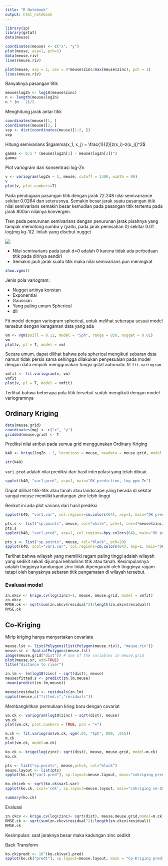 ```yaml
---
title: "R Notebook"
output: html_notebook
---
```


```r
library(sp)
library(gstat)
data(meuse)
```


```r
coordinates(meuse) <- c("x", "y")
plot(meuse, asp=1, pch=1)
data(meuse.riv)
lines(meuse.riv)
```

```r
plot(meuse, asp = 1, cex = 4*meuse$zinc/max(meuse$zinc), pch = 1)
lines(meuse.riv)
```

Banyaknya pasangan titik

```r
meuse$logZn <- log10(meuse$zinc)
n <- length(meuse$logZn)
n * (n - 1)/2
```

Menghitung jarak antar titik

```r
coordinates(meuse)[1, ]
coordinates(meuse)[2, ]
sep <- dist(coordinates(meuse)[1:2, ])
sep
```

Hitung semivarians $\gamma(x_1, x_j) = \frac{1}{2}[z(x_i)-z(x_j)]^2$

```r
gamma <- 0.5 * (meuse$logZn[1] - meuse$logZn[2])^2
gamma
```

Plot variogram dari konsentrasi log-Zn

```r
v <- variogram(logZn ~ 1, meuse, cutoff = 1300, width = 90)
v
plot(v, plot.numbers=T)
```

Pada pendugaan pasangan titik dengan jarak 72.248 nilai semivariance sekitar 0.0264 dan seterusnya. Semakin besar jarak suatu pasangan titik nilai semivarians semakin besar kemudian pada pasangan titik tertentu pada jarak 800an nilainya konvergen. 

Tren pada penurunan semivarians dengan penurunan jarak pisahnya yang tampak memotong sumbu y (yaitu, pada jarak pemisahan 0) sekitar 0.01 log(mg kg-1)2. Inilah yang disebut nugget


![](variogram.png)

- Nilai semivarians pada jarak d=0 adalah 0 karena tidak ada perbedaan titik pada dirinya sendiri
- Semakin jauh jarak suatu titik maka nilai semivarians pun meningkat

```r
show.vgms()
```

Jenis pola variogram:

- Nugget artinya konstan
- Exponential
- Gaussian
- Yang paling umum Spherical
- dll

Fit model dengan variogram spherical, untuk melihat seberapa sesuai model tersebut dengan keragaman data yang ada

```r
vm <- vgm(psill = 0.12, model = "Sph", range = 850, nugget = 0.01)
vm
plot(v, pl = T, model = vm)
```

Secara umum, dapat dilihat bahwa pola spherical mengikuti sebaran data namun tidak persis sama sehingga dilakukan penyesuaian pada model dengan data empirik menggunakan fungsi gstat automatic fit `fit.variogram`

```r
vmfit <- fit.variogram(v, vm)
vmfit
plot(v, pl = T, model = vmfit)
```

Terlihat bahwa beberapa pola titik tersebut sudah mengikuti dengan model variogramnya 


## Ordinary Kriging


```r
data(meuse.grid)
coordinates(mg) <- c("x", "y")
gridded(meuse.grid) <- T
```

Prediksi nilai atribut pada semua grid menggunakan Ordinary Kriging

```r
k40 <- krige(logZn ~ 1, locations = meuse, newdata = meuse.grid, model = vmfit)
```

```r
str(k40)
```

`var1.pred` adalah nilai prediksi dari hasil interpolasi yang telah dibuat

```r
spplot(k40, "var1.pred", asp=1, main="OK prediction, log-ppm Zn")
```

Dapat dilihat titik-titik atau tanah atau landscape yang berada di sekitar sungai meuse memiliki kandungan zinc lebih tinggi

Berikut ini ada plot varians dari hasil prediksi

```r
spplot(k40, "var1.var", col.regions=cm.colors(64), asp=1, main="OK prediction variance, log-ppm Zn^2")
```

```r
pts.s <- list("sp.points", meuse, col="white", pch=1, cex=4*meuse$zinc/max(meuse$zinc))
pts.s
spplot(k40, "var1.pred", asp=1, col.regions=bpy.colors(64), main="OK prediction, log-ppm Zn", sp.layout = list(pts.s))
```

```r
pts.s <- list("sp.points", meuse, col="black", pch=20)
spplot(k40, zcol="var1.var", col.regions=cm.colors(64), asp=1, main="OK prediction variance, log-ppm Zn^2",sp.layout = list(pts.s))
```

Terlihat bahwa wilayah yang memiliki ragam paling tinggi adalah wilayah yang sedikit sekali dijumpai kehadiran titik atau tanah. Kesimpulannya adalah tingginya kandungan zinc tidak dipengaruhi oleh tingginya ragam tetapi oleh banyaknya sebaran titik pengamatan di wilayah tersebut. 

### Evaluasi model

```r
zn.okcv <- krige.cv(log(zinc)~1, meuse, meuse.grid, model = vmfit)
zn.okcv
RMSE.ok <- sqrt(sum(zn.okcv$residual^2)/length(zn.okcv$residual))
RMSE.ok
```

## Co-Kriging

Mirip kriging hanya menyertakan covariate

```r
meuse.lst <- list(Polygons(list(Polygon(meuse.riv)), "meuse.riv"))
meuse.sr <- SpatialPolygons(meuse.lst)
image(meuse.grid["dist"]) # one of the variables in meuse.grid
plot(meuse.sr, add=TRUE)
title("distance to river")
```

```r
zn.lm <- lm(log10(zinc) ~ sqrt(dist), meuse)
meuse$fitted.s <- predict(zn.lm,meuse)
-mean(predict(zn.lm,meuse))
```

```r
meuse$residuals <- residuals(zn.lm)
spplot(meuse,c("fitted.s","residuals"))
```

Membangkitkan permukaan krieg baru dengan covariat

```r
vm.ck <- variogram(log10(zinc) ~ sqrt(dist), meuse)
vm.ck
plot(vm.ck, plot.numbers = TRUE, pch = "+")
```

```r
m.ck <- fit.variogram(vm.ck, vgm(.03, "Sph", 800, .015))
m.ck
plot(vm.ck, model=m.ck)
```

```r
ko.ck <- krige(log(zinc)~ sqrt(dist), meuse, meuse.grid, model=m.ck)
ko.ck
```

```r
pts <- list("sp.points", meuse,pch=3, col="black")
meuse.layout <- list(pts)
spplot(ko.ck["var1.pred"], sp.layout=meuse.layout, main="cokriging predictions-Zn/distance river ")
```

```r
ko.ck$cek <- sqrt(ko.ck$var1.var)
spplot(ko.ck, zcol='cek', sp.layout=meuse.layout, main="cokriging se-Zn(covariate)")
```
```r
summary(ko.ck)
```

Evaluasi


```r
zn.ckcv <- krige.cv(log(zinc)~ sqrt(dist), meuse,meuse.grid,model=m.ck)
RMSE.ck <- sqrt(sum(zn.ckcv$residual^2)/length(zn.ckcv$residual))
RMSE.ck
```

Kesimpulan: saat jaraknya besar maka kadungan zinc sedikit

Back Transform

```r
ko.ck$predt <- 10^(ko.ck$var1.pred)
spplot(ko.ck["predt"], sp.layout=meuse.layout, main = "Co-Kriging predictions-Meuse zinc log/backtrans(Zn)")
```

